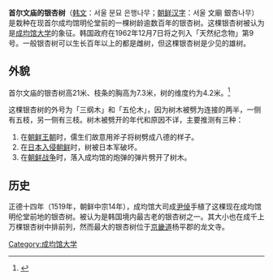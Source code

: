 {{original research|time=2016-11-06T22:48:14+00:00}}

'''首尔文庙的银杏树'''（[[諺文|韩文]]：서울 문묘 은행나무；[[朝鮮漢字|朝鲜汉字]]：서울 文廟 銀杏나무）是栽种在现首尔成均馆明伦堂前的一棵树龄逾数百年的银杏树。这棵银杏树被认为是[[成均馆大学|成均馆大学]]的象征。韩国政府在1962年12月7日将之列入「天然纪念物」第9号。一般银杏树可以生长百年以上的都是雌树，但这棵银杏树是少见的雄树。

== 外貌 ==
首尔文庙的银杏树高21米、枝条的胸高为7.3米，树的维度约为4.2米。<ref>{{Cite book|title=《문화재이야기여행 천연기념물 100선》|last=|first=|publisher=[[文化財廳|文化財廳]]|year=2016-03-31|isbn=|location=|pages=16~24}}</ref>

这棵银杏树的外号为「三纲木」和「五伦木」，因为树木被劈为连接的两半，一侧有五枝，另一侧有三枝。树木被劈开的年代和原因不详，主要推测有三种：
# 在[[李氏朝鲜|朝鲜王朝]]时，儒生们故意用斧子将树劈成八德的样子。
# 在[[萬曆朝鮮之役|日本入侵朝鲜]]时，树被日本军破坏。
# 在[[朝鲜战争|朝鲜战争]]时，落入成均馆的炮弹的弹片劈开了树木。

== 历史 ==
正德十四年（1519年，朝鲜中宗14年），成均馆大司成[[尹倬|尹倬]]手植了这棵现在成均馆明伦堂前地的银杏树。被认为是韩国境内最古老的银杏树之一。其大小也在成千上万棵银杏树中排前列，然而最大的银杏树位于[[京畿道|京畿道]]杨平郡的龙文寺。

[[Category:成均馆大学|Category:成均馆大学]]
